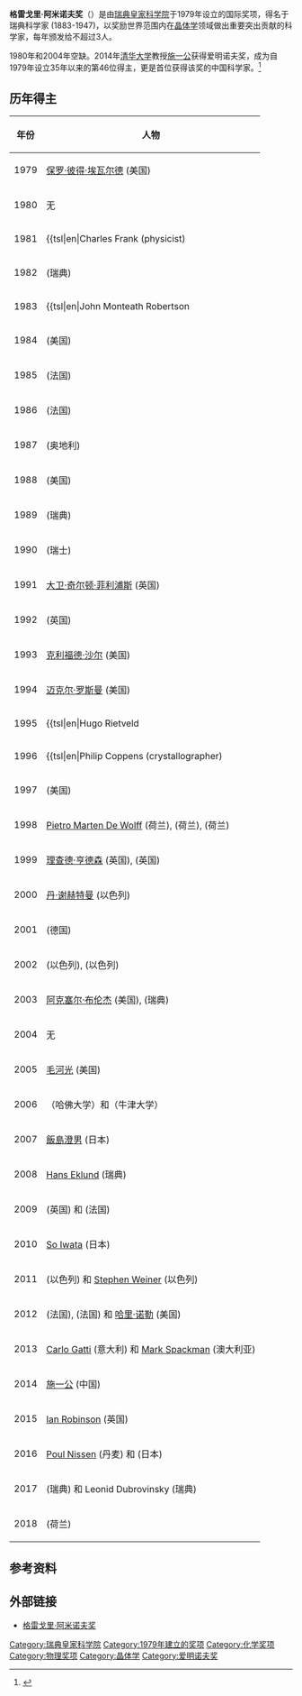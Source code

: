 '''格雷戈里·阿米诺夫奖'''（{{lang-en|'''Gregori Aminoff Prize'''}}）是由[[瑞典皇家科学院|瑞典皇家科学院]]于1979年设立的国际奖项，得名于瑞典科学家{{tsl|sv|Gregori Aminoff|格雷戈里·阿米诺夫}} (1883-1947)，以奖励世界范围内在[[晶体学|晶体学]]领域做出重要突出贡献的科学家，每年颁发给不超过3人。

1980年和2004年空缺。2014年[[清华大学|清华大学]]教授[[施一公|施一公]]获得爱明诺夫奖，成为自1979年设立35年以来的第46位得主，更是首位获得该奖的中国科学家。<ref >{{cite web |url=http://www.guancha.cn/Science/2014_04_02_218883.shtml |language= |title=施一公获晶体学瑞典阿米诺夫奖 系获该奖首位中国科学家 |publisher=观察者网 |date=2014-04-02 |accessdate= |archive-date=2016-10-09 |archive-url=https://web.archive.org/web/20161009183753/http://www.guancha.cn/Science/2014_04_02_218883.shtml |dead-url=no }}</ref>

== 历年得主 ==
{| class="wikitable"
|- bgcolor="#cccccc"
!年份
!人物
|-
| 1979
|[[保罗·彼得·埃瓦尔德|保罗·彼得·埃瓦尔德]] (美国)
|-
|1980
|无
|-
|1981
|{{tsl|en|Charles Frank (physicist)||Charles Frank}} (英国) 
|-
|1982
|{{tsl|de|Gunnar Hägg|}} (瑞典) 
|-
|1983
|{{tsl|en|John Monteath Robertson||J. M. Robertson}} (英国) 
|-
|1984
|{{tsl|en|David Harker|}} (美国) 
|-
|1985
|{{tsl|en|André Guinier|}} (法国) 
|-
|1986
|{{tsl|pl|Erwin Félix Bertaut|}} (法国) 
|-
|1987
|{{tsl|en|Otto Kratky|}} (奥地利) 
|-
|1988
|{{tsl|en|Isabella L. Karle|}} (美国) 
|-
|1989
|{{tsl|sv|Arne Magnéli|}} (瑞典) 
|-
|1990
|{{tsl|en|Jack Dunitz|}} (瑞士) 
|-
|1991
|[[大卫·奇尔顿·菲利浦斯|大卫·奇尔顿·菲利浦斯]] (英国) 
|-
|1992
|{{tsl|en|Michael M. Woolfson|}} (英国) 
|-
|1993
|[[克利福德·沙尔|克利福德·沙尔]] (美国) 
|-
|1994
|[[迈克尔·罗斯曼|迈克尔·罗斯曼]] (美国) 
|-
|1995
|{{tsl|en|Hugo Rietveld||Hugo M. Rietveld}} (荷兰) 
|-
|1996
|{{tsl|en|Philip Coppens (crystallographer)||Philip Coppens}} (美国) 
|-
|1997
|{{tsl|en|Wayne A. Hendrickson|}} (美国) 
|-
|1998
|[[Pietro_Marten_De_Wolff|Pietro Marten De Wolff]] (荷兰), {{tsl|nl|Aloysio Janner|}} (荷兰), {{tsl|en|Ted Janssen|}} (荷兰)  
|-
|1999
|[[理查德·亨德森|理查德·亨德森]] (英国), {{tsl|en|Nigel Unwin|}} (英国) 
|-
|2000
|[[丹·谢赫特曼|丹·谢赫特曼]] (以色列) 
|-
|2001
|{{tsl|en|Kenneth C. Holmes|}} (德国) 
|-
|2002
|{{tsl|en|Leslie Leiserowitz|}} (以色列), {{tsl|en|Meir Lahav|}} (以色列)
|-
|2003
|[[阿克塞尔·布伦杰|阿克塞尔·布伦杰]] (美国), {{tsl|en|T. Alwyn Jones|}} (瑞典) 
|-
|2004
|无 
|-
|2005
|[[毛河光|毛河光]] (美国) 
|-
|2006
|{{tsl|en|Stephen Harrison|}}（哈佛大学）和{{tsl|en|David Stuart|}}（牛津大学）
|-
|2007
|[[飯島澄男|飯島澄男]] (日本)
|-
|2008
|[[Hans_Eklund_(scientist)|Hans Eklund]] (瑞典)
|-
|2009
|{{tsl|en|George M. Sheldrick|}} (英国) 和 {{tsl|de|Gérard Bricogne|}} (法国)
|-
|2010
|[[So_Iwata|So Iwata]] (日本)
|-
|2011
|{{tsl|en|Lia Addadi|}} (以色列) 和 [[Stephen_Weiner|Stephen Weiner]] (以色列)
|-
|2012
|{{tsl|fr|Marat Yusupov|}} (法国), {{tsl|fr|Gulnara Yusupova|}} (法国) 和 [[哈里·F·诺勒|哈里·诺勒]] (美国)
|-
|2013
|[[Carlo_Gatti_(scientist)|Carlo Gatti]] (意大利) 和 [[Mark_Spackman|Mark Spackman]] (澳大利亚)
|-
|2014
|[[施一公|施一公]] (中国)
|-
|2015
|[[Ian_Robinson_(scientist)|Ian Robinson]] (英国)
|-
|2016
|[[Poul_Nissen|Poul Nissen]] (丹麦) 和 {{tsl|en|Chikashi Toyoshima|}} (日本)
|-
|2017
|{{tsl|en|Natalia Dubrovinskaia|}} (瑞典) 和 Leonid Dubrovinsky (瑞典)
|-
|2018
|{{tsl|en|Piet Gros|}} (荷兰)
|}

==参考资料==
<references/>

==外部链接==
*[http://www.kva.se/sv/Priser/Gregori-Aminoffpriset/Pristagare/ 格雷戈里·阿米诺夫奖] {{Wayback|url=http://www.kva.se/sv/Priser/Gregori-Aminoffpriset/Pristagare/ |date=20180119060539 }}

{{格雷戈里·阿米诺夫奖获得者}}
{{DEFAULTSORT:Aminoff Prize}}
[[Category:瑞典皇家科学院|Category:瑞典皇家科学院]]
[[Category:1979年建立的奖项|Category:1979年建立的奖项]]
[[Category:化学奖项|Category:化学奖项]]
[[Category:物理奖项|Category:物理奖项]]
[[Category:晶体学|Category:晶体学]]
[[Category:爱明诺夫奖|Category:爱明诺夫奖]]